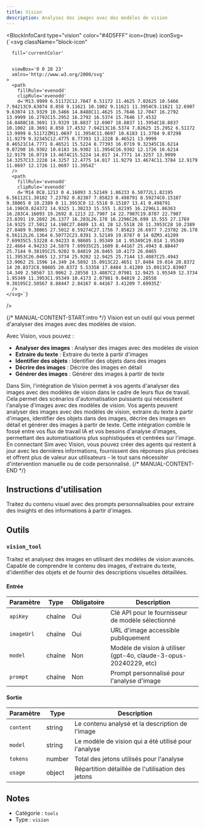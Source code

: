 ```yaml
---
title: Vision
description: Analysez des images avec des modèles de vision
---
```



<BlockInfoCard 
  type="vision"
  color="#4D5FFF"
  icon={true}
  iconSvg={`<svg className="block-icon"
      
      fill='currentColor'
      
      
      viewBox='0 0 28 23'
      xmlns='http://www.w3.org/2000/svg'
    >
      <path
        fillRule='evenodd'
        clipRule='evenodd'
        d='M13.9999 6.51172C12.7047 6.51172 11.4625 7.02625 10.5466 7.94213C9.63074 8.858 9.11621 10.1002 9.11621 11.3954C9.11621 12.6907 9.63074 13.9329 10.5466 14.8488C11.4625 15.7646 12.7047 16.2792 13.9999 16.2792C15.2952 16.2792 16.5374 15.7646 17.4532 14.8488C18.3691 13.9329 18.8837 12.6907 18.8837 11.3954C18.8837 10.1002 18.3691 8.858 17.4532 7.94213C16.5374 7.02625 15.2952 6.51172 13.9999 6.51172ZM11.0697 11.3954C11.0697 10.6183 11.3784 9.87298 11.9279 9.32345C12.4775 8.77393 13.2228 8.46521 13.9999 8.46521C14.7771 8.46521 15.5224 8.77393 16.0719 9.32345C16.6214 9.87298 16.9302 10.6183 16.9302 11.3954C16.9302 12.1726 16.6214 12.9179 16.0719 13.4674C15.5224 14.017 14.7771 14.3257 13.9999 14.3257C13.2228 14.3257 12.4775 14.017 11.9279 13.4674C11.3784 12.9179 11.0697 12.1726 11.0697 11.3954Z'
      />
      <path
        fillRule='evenodd'
        clipRule='evenodd'
        d='M14 0C8.1213 0 4.16093 3.52149 1.86233 6.50772L1.82195 6.56112C1.30102 7.23702 0.82307 7.85823 0.498791 8.59274C0.15107 9.38065 0 10.2389 0 11.3953C0 12.5518 0.15107 13.41 0.498791 14.198C0.824372 14.9325 1.30233 15.555 1.82195 16.2296L1.86363 16.283C4.16093 19.2692 8.1213 22.7907 14 22.7907C19.8787 22.7907 23.8391 19.2692 26.1377 16.283L26.178 16.2296C26.699 15.555 27.1769 14.9325 27.5012 14.198C27.8489 13.41 28 12.5518 28 11.3953C28 10.2389 27.8489 9.38065 27.5012 8.59274C27.1756 7.85823 26.6977 7.23702 26.178 6.56112L26.1364 6.50772C23.8391 3.52149 19.8787 0 14 0ZM3.41209 7.69935C5.53228 4.94233 8.98605 1.95349 14 1.95349C19.014 1.95349 22.4664 4.94233 24.5879 7.69935C25.1609 8.44167 25.4943 8.88447 25.7144 9.38195C25.9202 9.84819 26.0465 10.4173 26.0465 11.3953C26.0465 12.3734 25.9202 12.9425 25.7144 13.4087C25.4943 13.9062 25.1596 14.349 24.5892 15.0913C22.4651 17.8484 19.014 20.8372 14 20.8372C8.98605 20.8372 5.53358 17.8484 3.41209 15.0913C2.83907 14.349 2.50567 13.9062 2.28558 13.4087C2.07981 12.9425 1.95349 12.3734 1.95349 11.3953C1.95349 10.4173 2.07981 9.84819 2.28558 9.38195C2.50567 8.88447 2.84167 8.44167 3.41209 7.69935Z'
      />
    </svg>`}
/>

{/* MANUAL-CONTENT-START:intro */}
Vision est un outil qui vous permet d'analyser des images avec des modèles de vision.

Avec Vision, vous pouvez :

- **Analyser des images** : Analyser des images avec des modèles de vision
- **Extraire du texte** : Extraire du texte à partir d'images
- **Identifier des objets** : Identifier des objets dans des images
- **Décrire des images** : Décrire des images en détail
- **Générer des images** : Générer des images à partir de texte

Dans Sim, l'intégration de Vision permet à vos agents d'analyser des images avec des modèles de vision dans le cadre de leurs flux de travail. Cela permet des scénarios d'automatisation puissants qui nécessitent l'analyse d'images avec des modèles de vision. Vos agents peuvent analyser des images avec des modèles de vision, extraire du texte à partir d'images, identifier des objets dans des images, décrire des images en détail et générer des images à partir de texte. Cette intégration comble le fossé entre vos flux de travail IA et vos besoins d'analyse d'images, permettant des automatisations plus sophistiquées et centrées sur l'image. En connectant Sim avec Vision, vous pouvez créer des agents qui restent à jour avec les dernières informations, fournissent des réponses plus précises et offrent plus de valeur aux utilisateurs - le tout sans nécessiter d'intervention manuelle ou de code personnalisé.
{/* MANUAL-CONTENT-END */}

## Instructions d'utilisation

Traitez du contenu visuel avec des prompts personnalisables pour extraire des insights et des informations à partir d'images.

## Outils

### `vision_tool`

Traitez et analysez des images en utilisant des modèles de vision avancés. Capable de comprendre le contenu des images, d'extraire du texte, d'identifier des objets et de fournir des descriptions visuelles détaillées.

#### Entrée

| Paramètre | Type | Obligatoire | Description |
| --------- | ---- | ---------- | ----------- |
| `apiKey` | chaîne | Oui | Clé API pour le fournisseur de modèle sélectionné |
| `imageUrl` | chaîne | Oui | URL d'image accessible publiquement |
| `model` | chaîne | Non | Modèle de vision à utiliser \(gpt-4o, claude-3-opus-20240229, etc\) |
| `prompt` | chaîne | Non | Prompt personnalisé pour l'analyse d'image |

#### Sortie

| Paramètre | Type | Description |
| --------- | ---- | ----------- |
| `content` | string | Le contenu analysé et la description de l'image |
| `model` | string | Le modèle de vision qui a été utilisé pour l'analyse |
| `tokens` | number | Total des jetons utilisés pour l'analyse |
| `usage` | object | Répartition détaillée de l'utilisation des jetons |

## Notes

- Catégorie : `tools`
- Type : `vision`
